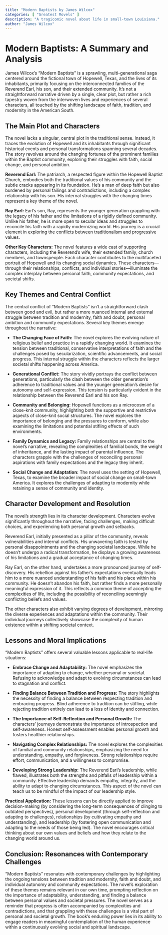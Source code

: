 ```yaml
---
title: "Modern Baptists by James Wilcox"
categories: [ "Greatest Movels" ]
description: "A tragicomic novel about life in small-town Louisiana."
author: "James Wilcox"
---
```

# Modern Baptists: A Summary and Analysis

James Wilcox's "Modern Baptists" is a sprawling, multi-generational saga centered around the fictional town of Hopewell, Texas, and the lives of its inhabitants, primarily focusing on the interconnected families of the Reverend Earl, his son, and their extended community.  It's not a straightforward narrative driven by a single, clear plot, but rather a rich tapestry woven from the interwoven lives and experiences of several characters, all touched by the shifting landscape of faith, tradition, and modernity in the American South.


## The Main Plot and Characters

The novel lacks a singular, central plot in the traditional sense. Instead, it traces the evolution of Hopewell and its inhabitants through significant historical events and personal transformations spanning several decades.  The story revolves around the changing fortunes of the prominent families within the Baptist community, exploring their struggles with faith, social change, and personal ambition.

**Reverend Earl:** The patriarch, a respected figure within the Hopewell Baptist Church, embodies both the traditional values of his community and the subtle cracks appearing in its foundation.  He's a man of deep faith but also burdened by personal failings and contradictions, including a complex relationship with his son. His internal struggles with the changing times represent a key theme of the novel.

**Ray Earl:** Earl's son, Ray, represents the younger generation grappling with the legacy of his father and the limitations of a rigidly defined community. Unlike his father, he is more open to secular ideas and struggles to reconcile his faith with a rapidly modernizing world. His journey is a crucial element in exploring the conflicts between traditionalism and progressive values.

**Other Key Characters:**  The novel features a wide cast of supporting characters, including the Reverend's wife, their extended family, church members, and townspeople. Each character contributes to the multifaceted portrait of Hopewell and its changing social dynamics.  These characters—through their relationships, conflicts, and individual stories—illuminate the complex interplay between personal faith, community expectations, and societal shifts.


## Key Themes and Central Conflict

The central conflict of "Modern Baptists" isn't a straightforward clash between good and evil, but rather a more nuanced internal and external struggle between tradition and modernity, faith and doubt, personal ambition and community expectations.  Several key themes emerge throughout the narrative:

* **The Changing Face of Faith:** The novel explores the evolving nature of religious belief and practice in a rapidly changing world.  It examines the tension between traditional, conservative interpretations of faith and the challenges posed by secularization, scientific advancements, and social progress.  This internal struggle within the characters reflects the larger societal shifts happening across America.

* **Generational Conflict:** The story vividly portrays the conflict between generations, particularly the clash between the older generation's adherence to traditional values and the younger generation's desire for autonomy and self-expression.  This tension is particularly evident in the relationship between the Reverend Earl and his son Ray.

* **Community and Belonging:**  Hopewell functions as a microcosm of a close-knit community, highlighting both the supportive and restrictive aspects of close-knit social structures.  The novel explores the importance of belonging and the pressures to conform, while also examining the limitations and potential stifling effects of such environments.

* **Family Dynamics and Legacy:** Family relationships are central to the novel's narrative, revealing the complexities of familial bonds, the weight of inheritance, and the lasting impact of parental influence.  The characters grapple with the challenges of reconciling personal aspirations with family expectations and the legacy they inherit.

* **Social Change and Adaptation:** The novel uses the setting of Hopewell, Texas, to examine the broader impact of social change on small-town America.  It explores the challenges of adapting to modernity while retaining a sense of community and identity.


## Character Development and Resolution

The novel's strength lies in its character development.  Characters evolve significantly throughout the narrative, facing challenges, making difficult choices, and experiencing both personal growth and setbacks.

Reverend Earl, initially presented as a pillar of the community, reveals vulnerabilities and internal conflicts. His unwavering faith is tested by personal disappointments and the changing societal landscape. While he doesn't undergo a radical transformation, he displays a growing awareness of his limitations and a gradual acceptance of changing times.

Ray Earl, on the other hand, undertakes a more pronounced journey of self-discovery. His rebellion against his father's expectations eventually leads him to a more nuanced understanding of his faith and his place within his community.  He doesn't abandon his faith, but rather finds a more personally meaningful expression of it.  This reflects a common theme of accepting the complexities of life, including the possibility of reconciling seemingly conflicting beliefs and values.

The other characters also exhibit varying degrees of development, mirroring the diverse experiences and adaptations within the community.  Their individual journeys collectively showcase the complexity of human existence within a shifting societal context.


## Lessons and Moral Implications

"Modern Baptists" offers several valuable lessons applicable to real-life situations:

* **Embrace Change and Adaptability:** The novel emphasizes the importance of adapting to change, whether personal or societal.  Refusing to acknowledge and adapt to evolving circumstances can lead to stagnation and conflict.

* **Finding Balance Between Tradition and Progress:**  The story highlights the necessity of finding a balance between respecting tradition and embracing progress.  Blind adherence to tradition can be stifling, while rejecting tradition entirely can lead to a loss of identity and connection.

* **The Importance of Self-Reflection and Personal Growth:**  The characters' journeys demonstrate the importance of introspection and self-awareness.  Honest self-assessment enables personal growth and fosters healthier relationships.

* **Navigating Complex Relationships:** The novel explores the complexities of familial and community relationships, emphasizing the need for understanding, empathy, and forgiveness.  Strong relationships require effort, communication, and a willingness to compromise.

* **Developing Strong Leadership:**  The Reverend Earl's leadership, while flawed, illustrates both the strengths and pitfalls of leadership within a community.  Effective leadership demands empathy, integrity, and the ability to adapt to changing circumstances.  This aspect of the novel can teach us to be mindful of the impact of our leadership style.


**Practical Application:** These lessons can be directly applied to improve decision-making (by considering the long-term consequences of clinging to outdated perspectives), personal development (through self-reflection and adapting to challenges), relationships (by cultivating empathy and understanding), and leadership (by fostering open communication and adapting to the needs of those being led).  The novel encourages critical thinking about our own values and beliefs and how they relate to the changing world around us.


## Conclusion: Resonances with Contemporary Challenges

"Modern Baptists" resonates with contemporary challenges by highlighting the ongoing tensions between tradition and modernity, faith and doubt, and individual autonomy and community expectations.  The novel’s exploration of these themes remains relevant in our own time, prompting reflection on the importance of adaptability, understanding, and finding a balance between personal values and societal pressures.  The novel serves as a reminder that progress is often accompanied by complexities and contradictions, and that grappling with these challenges is a vital part of personal and societal growth.  The book's enduring power lies in its ability to engage readers in meaningful contemplation of the human experience within a continuously evolving social and spiritual landscape.

